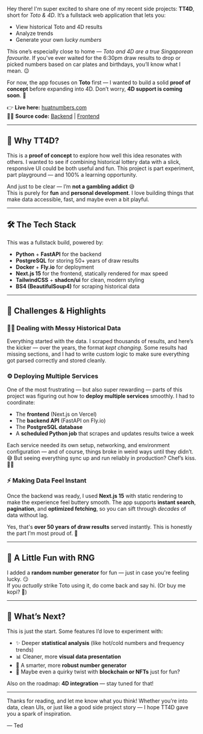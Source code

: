 <!--

title: "Introducing TT4D – My Fullstack Lottery Playground"
summary: "Generate winning combinations, view past results, and analyze lottery trends all in one place."
image: "/tt4d.png"
publishedAt: "2025-04-21"

---

-->

Hey there! I'm super excited to share one of my recent side projects: **TT4D**, short for _Toto & 4D_. It’s a fullstack web application that lets you:

- View historical Toto and 4D results
- Analyze trends
- Generate your own _lucky numbers_

This one’s especially close to home — _Toto and 4D are a true Singaporean favourite_. If you've ever waited for the 6:30pm draw results to drop or picked numbers based on car plates and birthdays, you’ll know what I mean. 😉

For now, the app focuses on **Toto** first — I wanted to build a solid **proof of concept** before expanding into 4D. Don’t worry, **4D support is coming soon**. 🚧

👉 **Live here:** [huatnumbers.com](https://huatnumbers.com)  
👨‍💻 **Source code:** [Backend](https://github.com/tedawf/tt4d) | [Frontend](https://github.com/tedawf/tt4d-web)

---

## 🧪 Why TT4D?

This is a **proof of concept** to explore how well this idea resonates with others. I wanted to see if combining historical lottery data with a slick, responsive UI could be both useful and fun. This project is part experiment, part playground — and 100% a learning opportunity.

And just to be clear — I’m **not a gambling addict** 😅  
This is purely for **fun** and **personal development**. I love building things that make data accessible, fast, and maybe even a bit playful.

---

## 🛠️ The Tech Stack

This was a fullstack build, powered by:

- **Python** + **FastAPI** for the backend
- **PostgreSQL** for storing 50+ years of draw results
- **Docker** + **Fly.io** for deployment
- **Next.js 15** for the frontend, statically rendered for max speed
- **TailwindCSS** + **shadcn/ui** for clean, modern styling
- **BS4 (BeautifulSoup4)** for scraping historical data

---

## 🧩 Challenges & Highlights

### 🕵️‍♂️ Dealing with Messy Historical Data

Everything started with the data. I scraped thousands of results, and here’s the kicker — over the years, the format _kept changing_. Some results had missing sections, and I had to write custom logic to make sure everything got parsed correctly and stored cleanly.

### ⚙️ Deploying Multiple Services

One of the most frustrating — but also super rewarding — parts of this project was figuring out how to **deploy multiple services** smoothly. I had to coordinate:

- The **frontend** (Next.js on Vercel)
- The **backend API** (FastAPI on Fly.io)
- The **PostgreSQL database**
- A **scheduled Python job** that scrapes and updates results twice a week

Each service needed its own setup, networking, and environment configuration — and of course, things broke in weird ways until they didn’t. 😅 But seeing everything sync up and run reliably in production? Chef’s kiss. 👨‍🍳

### ⚡ Making Data Feel Instant

Once the backend was ready, I used **Next.js 15** with static rendering to make the experience feel buttery smooth. The app supports **instant search**, **pagination**, and **optimized fetching**, so you can sift through _decades_ of data without lag.

Yes, that's **over 50 years of draw results** served instantly. This is honestly the part I’m most proud of. 🥹

---

## 🔮 A Little Fun with RNG

I added a **random number generator** for fun — just in case you're feeling lucky. 😏  
If you _actually_ strike Toto using it, do come back and say hi. (Or buy me kopi? 👀)

---

## 🚀 What’s Next?

This is just the start. Some features I’d love to experiment with:

- ✨ Deeper **statistical analysis** (like hot/cold numbers and frequency trends)
- 📊 Cleaner, more **visual data presentation**
- 🎰 A smarter, more **robust number generator**
- 🧠 Maybe even a quirky twist with **blockchain or NFTs** just for fun?

Also on the roadmap: **4D integration** — stay tuned for that!

---

Thanks for reading, and let me know what you think! Whether you’re into data, clean UIs, or just like a good side project story — I hope TT4D gave you a spark of inspiration.

— Ted
